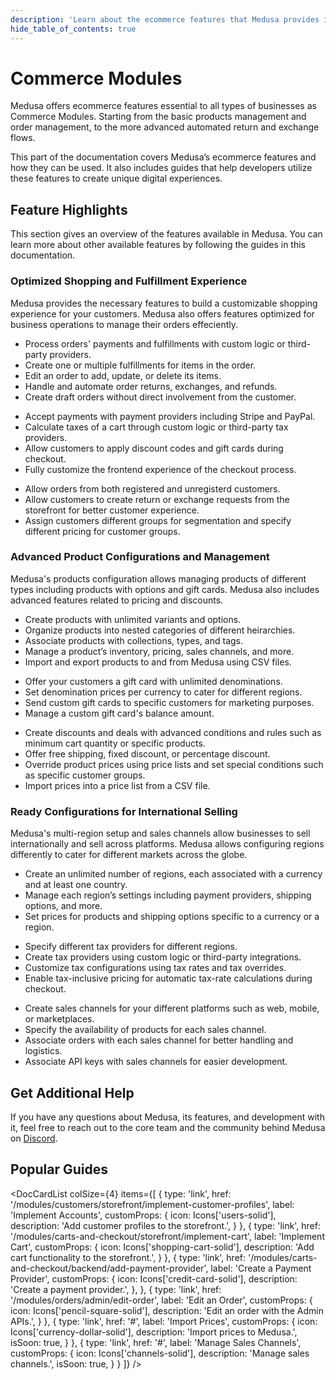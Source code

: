 ```yaml
---
description: 'Learn about the ecommerce features that Medusa provides including order management, product management, multi region and currency support, and more.'
hide_table_of_contents: true
---
```



# Commerce Modules

Medusa offers ecommerce features essential to all types of businesses as Commerce Modules. Starting from the basic products management and order management, to the more advanced automated return and exchange flows.

This part of the documentation covers Medusa’s ecommerce features and how they can be used. It also includes guides that help developers utilize these features to create unique digital experiences.

## Feature Highlights

This section gives an overview of the features available in Medusa. You can learn more about other available features by following the guides in this documentation.

### Optimized Shopping and Fulfillment Experience

Medusa provides the necessary features to build a customizable shopping experience for your customers. Medusa also offers features optimized for business operations to manage their orders effeciently.

<LargeCardList>
  <LargeCard
    Icon={Icons['check-circle-solid']}
    title='Orders'
    action={{
      label: 'Learn more',
      href: '/modules/orders/overview'
    }}
  >

  - Process orders' payments and fulfillments with custom logic or third-party providers.
  - Create one or multiple fulfillments for items in the order.
  - Edit an order to add, update, or delete its items.
  - Handle and automate order returns, exchanges, and refunds.
  - Create draft orders without direct involvement from the customer.


  </LargeCard>
  <LargeCard
    Icon={Icons['shopping-cart-solid']}
    title='Cart and Checkout'
    action={{
      label: 'Learn more',
      href: '/modules/carts-and-checkout/overview'
    }}
  >

  - Accept payments with payment providers including Stripe and PayPal.
  - Calculate taxes of a cart through custom logic or third-party tax providers.
  - Allow customers to apply discount codes and gift cards during checkout.
  - Fully customize the frontend experience of the checkout process.


  </LargeCard>
  <LargeCard
    Icon={Icons['users-solid']}
    title='Customers'
    action={{
      label: 'Learn more',
      href: '/modules/customers/overview'
    }}
  >

  - Allow orders from both registered and unregisterd customers.
  - Allow customers to create return or exchange requests from the storefront for better customer experience.
  - Assign customers different groups for segmentation and specify different pricing for customer groups.


  </LargeCard>
</LargeCardList>

### Advanced Product Configurations and Management

Medusa's products configuration allows managing products of different types including products with options and gift cards. Medusa also includes advanced features related to pricing and discounts.

<LargeCardList>
  <LargeCard
    Icon={Icons['tag-solid']}
    title='Products'
    action={{
      label: 'Learn more',
      href: '/modules/products/overview'
    }}
  >

  - Create products with unlimited variants and options.
  - Organize products into nested categories of different heirarchies.
  - Associate products with collections, types, and tags.
  - Manage a product’s inventory, pricing, sales channels, and more.
  - Import and export products to and from Medusa using CSV files.


  </LargeCard>
  <LargeCard
    Icon={Icons['gift-solid']}
    title='Gift Cards'
    action={{
      label: 'Learn more',
      href: '#'
    }}
    isSoon={true}
  >

  - Offer your customers a gift card with unlimited denominations.
  - Set denomination prices per currency to cater for different regions.
  - Send custom gift cards to specific customers for marketing purposes.
  - Manage a custom gift card's balance amount.


  </LargeCard>
  <LargeCard
    Icon={Icons['currency-dollar-solid']}
    title='Price Lists and Discounts'
    action={{
      label: 'Learn more',
      href: '#'
    }}
    isSoon={true}
  >

  - Create discounts and deals with advanced conditions and rules such as minimum cart quantity or specific products.
  - Offer free shipping, fixed discount, or percentage discount.
  - Override product prices using price lists and set special conditions such as specific customer groups.
  - Import prices into a price list from a CSV file.


  </LargeCard>
</LargeCardList>

### Ready Configurations for International Selling

Medusa's multi-region setup and sales channels allow businesses to sell internationally and sell across platforms. Medusa allows configuring regions differently to cater for different markets across the globe.

<LargeCardList>
  <LargeCard
    Icon={Icons['globe-europe-solid']}
    title='Multi-Region'
    action={{
      label: 'Learn more',
      href: '/modules/regions-and-currencies/overview'
    }}
  >

  - Create an unlimited number of regions, each associated with a currency and at least one country.
  - Manage each region’s settings including payment providers, shipping options, and more.
  - Set prices for products and shipping options specific to a currency or a region.


  </LargeCard>
  <LargeCard
    Icon={Icons['cash-solid']}
    title='Taxes'
    action={{
      label: 'Learn more',
      href: '/modules/taxes/overview'
    }}
  >

  - Specify different tax providers for different regions.
  - Create tax providers using custom logic or third-party integrations.
  - Customize tax configurations using tax rates and tax overrides.
  - Enable tax-inclusive pricing for automatic tax-rate calculations during checkout.


  </LargeCard>
  <LargeCard
    Icon={Icons['channels-solid']}
    title='Sales Channels'
    action={{
      label: 'Learn more',
      href: '#'
    }}
    isSoon={true}
  >

  - Create sales channels for your different platforms such as web, mobile, or marketplaces.
  - Specify the availability of products for each sales channel.
  - Associate orders with each sales channel for better handling and logistics.
  - Associate API keys with sales channels for easier development.


  </LargeCard>
</LargeCardList>

## Get Additional Help

If you have any questions about Medusa, its features, and development with it, feel free to reach out to the core team and the community behind Medusa on [Discord](#).

## Popular Guides

<DocCardList colSize={4} items={[
  {
    type: 'link',
    href: '/modules/customers/storefront/implement-customer-profiles',
    label: 'Implement Accounts',
    customProps: {
      icon: Icons['users-solid'],
      description: 'Add customer profiles to the storefront.',
    }
  },
  {
    type: 'link',
    href: '/modules/carts-and-checkout/storefront/implement-cart',
    label: 'Implement Cart',
    customProps: {
      icon: Icons['shopping-cart-solid'],
      description: 'Add cart functionality to the storefront.',
    }
  },
  {
    type: 'link',
    href: '/modules/carts-and-checkout/backend/add-payment-provider',
    label: 'Create a Payment Provider',
    customProps: {
      icon: Icons['credit-card-solid'],
      description: 'Create a payment provider.',
    },
  },
  {
    type: 'link',
    href: '/modules/orders/admin/edit-order',
    label: 'Edit an Order',
    customProps: {
      icon: Icons['pencil-square-solid'],
      description: 'Edit an order with the Admin APIs.',
    }
  },
  {
    type: 'link',
    href: '#',
    label: 'Import Prices',
    customProps: {
      icon: Icons['currency-dollar-solid'],
      description: 'Import prices to Medusa.',
      isSoon: true,
    }
  },
  {
    type: 'link',
    href: '#',
    label: 'Manage Sales Channels',
    customProps: {
      icon: Icons['channels-solid'],
      description: 'Manage sales channels.',
      isSoon: true,
    }
  }
]} />